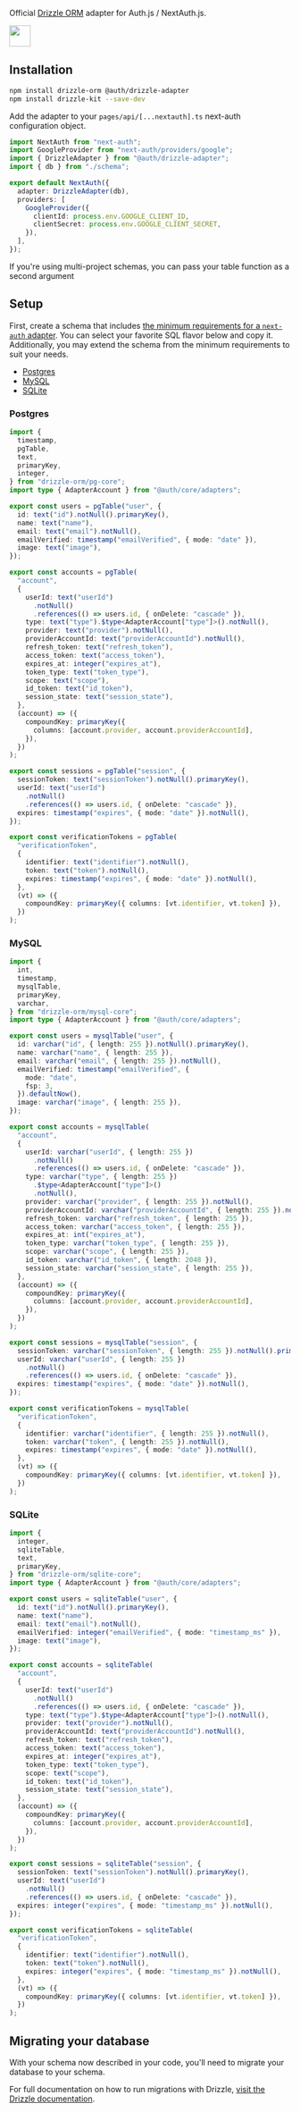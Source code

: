 
<div
  style={{
    display: "flex",
    justifyContent: "space-between",
    alignItems: "center",
    padding: 16,
  }}
>
  <p style={{ fontWeight: "normal" }}>
    Official <a href="https://orm.drizzle.team">Drizzle ORM</a> adapter for
    Auth.js / NextAuth.js.
  </p>
  <a href="https://orm.drizzle.team">
    <img
      style={{ display: "block" }}
      src="/img/adapters/drizzle-orm.png"
      width="38"
    />
  </a>
</div>

## Installation

```bash npm2yarn
npm install drizzle-orm @auth/drizzle-adapter
npm install drizzle-kit --save-dev
```

Add the adapter to your `pages/api/[...nextauth].ts` next-auth configuration object.

```ts filename="pages/api/auth/[...nextauth].ts"
import NextAuth from "next-auth";
import GoogleProvider from "next-auth/providers/google";
import { DrizzleAdapter } from "@auth/drizzle-adapter";
import { db } from "./schema";

export default NextAuth({
  adapter: DrizzleAdapter(db),
  providers: [
    GoogleProvider({
      clientId: process.env.GOOGLE_CLIENT_ID,
      clientSecret: process.env.GOOGLE_CLIENT_SECRET,
    }),
  ],
});
```

<Callout>
  If you're using multi-project schemas, you can pass your table function as a
  second argument
</Callout>

## Setup

First, create a schema that includes [the minimum requirements for a `next-auth` adapter](/reference/core/adapters#models). You can select your favorite SQL flavor below and copy it.
Additionally, you may extend the schema from the minimum requirements to suit your needs.

- [Postgres](#postgres)
- [MySQL](#mysql)
- [SQLite](#sqlite)

### Postgres

```ts filename="schema.ts"
import {
  timestamp,
  pgTable,
  text,
  primaryKey,
  integer,
} from "drizzle-orm/pg-core";
import type { AdapterAccount } from "@auth/core/adapters";

export const users = pgTable("user", {
  id: text("id").notNull().primaryKey(),
  name: text("name"),
  email: text("email").notNull(),
  emailVerified: timestamp("emailVerified", { mode: "date" }),
  image: text("image"),
});

export const accounts = pgTable(
  "account",
  {
    userId: text("userId")
      .notNull()
      .references(() => users.id, { onDelete: "cascade" }),
    type: text("type").$type<AdapterAccount["type"]>().notNull(),
    provider: text("provider").notNull(),
    providerAccountId: text("providerAccountId").notNull(),
    refresh_token: text("refresh_token"),
    access_token: text("access_token"),
    expires_at: integer("expires_at"),
    token_type: text("token_type"),
    scope: text("scope"),
    id_token: text("id_token"),
    session_state: text("session_state"),
  },
  (account) => ({
    compoundKey: primaryKey({
      columns: [account.provider, account.providerAccountId],
    }),
  })
);

export const sessions = pgTable("session", {
  sessionToken: text("sessionToken").notNull().primaryKey(),
  userId: text("userId")
    .notNull()
    .references(() => users.id, { onDelete: "cascade" }),
  expires: timestamp("expires", { mode: "date" }).notNull(),
});

export const verificationTokens = pgTable(
  "verificationToken",
  {
    identifier: text("identifier").notNull(),
    token: text("token").notNull(),
    expires: timestamp("expires", { mode: "date" }).notNull(),
  },
  (vt) => ({
    compoundKey: primaryKey({ columns: [vt.identifier, vt.token] }),
  })
);
```

### MySQL

```ts filename="schema.ts"
import {
  int,
  timestamp,
  mysqlTable,
  primaryKey,
  varchar,
} from "drizzle-orm/mysql-core";
import type { AdapterAccount } from "@auth/core/adapters";

export const users = mysqlTable("user", {
  id: varchar("id", { length: 255 }).notNull().primaryKey(),
  name: varchar("name", { length: 255 }),
  email: varchar("email", { length: 255 }).notNull(),
  emailVerified: timestamp("emailVerified", {
    mode: "date",
    fsp: 3,
  }).defaultNow(),
  image: varchar("image", { length: 255 }),
});

export const accounts = mysqlTable(
  "account",
  {
    userId: varchar("userId", { length: 255 })
      .notNull()
      .references(() => users.id, { onDelete: "cascade" }),
    type: varchar("type", { length: 255 })
      .$type<AdapterAccount["type"]>()
      .notNull(),
    provider: varchar("provider", { length: 255 }).notNull(),
    providerAccountId: varchar("providerAccountId", { length: 255 }).notNull(),
    refresh_token: varchar("refresh_token", { length: 255 }),
    access_token: varchar("access_token", { length: 255 }),
    expires_at: int("expires_at"),
    token_type: varchar("token_type", { length: 255 }),
    scope: varchar("scope", { length: 255 }),
    id_token: varchar("id_token", { length: 2048 }),
    session_state: varchar("session_state", { length: 255 }),
  },
  (account) => ({
    compoundKey: primaryKey({
      columns: [account.provider, account.providerAccountId],
    }),
  })
);

export const sessions = mysqlTable("session", {
  sessionToken: varchar("sessionToken", { length: 255 }).notNull().primaryKey(),
  userId: varchar("userId", { length: 255 })
    .notNull()
    .references(() => users.id, { onDelete: "cascade" }),
  expires: timestamp("expires", { mode: "date" }).notNull(),
});

export const verificationTokens = mysqlTable(
  "verificationToken",
  {
    identifier: varchar("identifier", { length: 255 }).notNull(),
    token: varchar("token", { length: 255 }).notNull(),
    expires: timestamp("expires", { mode: "date" }).notNull(),
  },
  (vt) => ({
    compoundKey: primaryKey({ columns: [vt.identifier, vt.token] }),
  })
);
```

### SQLite

```ts filename="schema.ts"
import {
  integer,
  sqliteTable,
  text,
  primaryKey,
} from "drizzle-orm/sqlite-core";
import type { AdapterAccount } from "@auth/core/adapters";

export const users = sqliteTable("user", {
  id: text("id").notNull().primaryKey(),
  name: text("name"),
  email: text("email").notNull(),
  emailVerified: integer("emailVerified", { mode: "timestamp_ms" }),
  image: text("image"),
});

export const accounts = sqliteTable(
  "account",
  {
    userId: text("userId")
      .notNull()
      .references(() => users.id, { onDelete: "cascade" }),
    type: text("type").$type<AdapterAccount["type"]>().notNull(),
    provider: text("provider").notNull(),
    providerAccountId: text("providerAccountId").notNull(),
    refresh_token: text("refresh_token"),
    access_token: text("access_token"),
    expires_at: integer("expires_at"),
    token_type: text("token_type"),
    scope: text("scope"),
    id_token: text("id_token"),
    session_state: text("session_state"),
  },
  (account) => ({
    compoundKey: primaryKey({
      columns: [account.provider, account.providerAccountId],
    }),
  })
);

export const sessions = sqliteTable("session", {
  sessionToken: text("sessionToken").notNull().primaryKey(),
  userId: text("userId")
    .notNull()
    .references(() => users.id, { onDelete: "cascade" }),
  expires: integer("expires", { mode: "timestamp_ms" }).notNull(),
});

export const verificationTokens = sqliteTable(
  "verificationToken",
  {
    identifier: text("identifier").notNull(),
    token: text("token").notNull(),
    expires: integer("expires", { mode: "timestamp_ms" }).notNull(),
  },
  (vt) => ({
    compoundKey: primaryKey({ columns: [vt.identifier, vt.token] }),
  })
);
```

## Migrating your database

With your schema now described in your code, you'll need to migrate your database to your schema.

For full documentation on how to run migrations with Drizzle, [visit the Drizzle documentation](https://orm.drizzle.team/kit-docs/overview#running-migrations).
